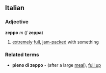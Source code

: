 ==Italian==
===Adjective===
'''zeppo''' ''m'' (''f'' '''zeppa''')
# [[extremely]] [[full]], [[jam-packed]] with something
===Related terms===
* '''pieno di zeppo''' - (after a large [[meal]]), [[full up]]